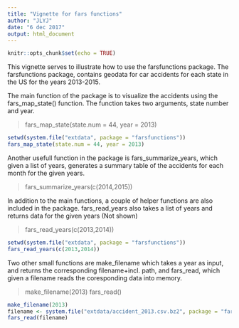 ```yaml
---
title: "Vignette for fars functions"
author: "JLYJ"
date: "6 dec 2017"
output: html_document
---
```


```r
knitr::opts_chunk$set(echo = TRUE)
```

This vignette serves to illustrate how to use the farsfunctions package. The farsfunctions package, contains geodata for car accidents for each state in the US for the years 2013-2015. 

The main function of the package is to visualize the accidents using the fars_map_state() function. The function takes two arguments, state number and year.

> fars_map_state(state.num = 44, year = 2013)

```r
setwd(system.file("extdata", package = "farsfunctions"))
fars_map_state(state.num = 44, year = 2013)
```

Another usefull function in the package is fars_summarize_years, which given a list of years, generates a summary table of the accidents for each month for the given years.

> fars_summarize_years(c(2014,2015))

In addition to the main functions, a couple of helper functions are also included in the package.
fars_read_years also takes a list of years and returns data for the given years (Not shown)

> fars_read_years(c(2013,2014))

```r
setwd(system.file("extdata", package = "farsfunctions"))
fars_read_years(c(2013,2014))
```

Two other small functions are make_filename which takes a year as input, and returns the corresponding filename+incl. path, and fars_read, which given a filename reads the coresponding data into memory.

> make_filename(2013) 
> fars_read()
```r
make_filename(2013)
filename <- system.file("extdata/accident_2013.csv.bz2", package = "farsfunctions")
fars_read(filename)
```



